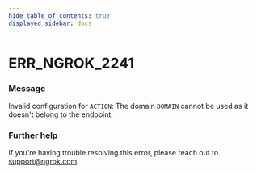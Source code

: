 ```yaml
---
hide_table_of_contents: true
displayed_sidebar: docs
---
```



# ERR_NGROK_2241

### Message

Invalid configuration for `ACTION`: The domain `DOMAIN` cannot be used as it doesn't belong to the endpoint.

<ErrorDetails error="err_ngrok_2241" />

### Further help

If you're having trouble resolving this error, please reach out to [support@ngrok.com](mailto:support@ngrok.com?subject=Help%20with%20ERR_NGROK_2241)

